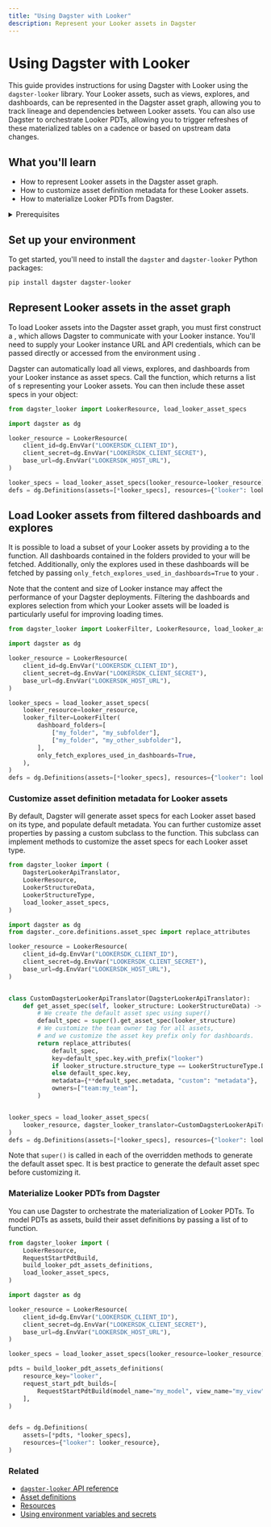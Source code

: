 ```yaml
---
title: "Using Dagster with Looker"
description: Represent your Looker assets in Dagster
---
```


# Using Dagster with Looker

<ExperimentalCallout />

This guide provides instructions for using Dagster with Looker using the `dagster-looker` library. Your Looker assets, such as views, explores, and dashboards, can be represented in the Dagster asset graph, allowing you to track lineage and dependencies between Looker assets. You can also use Dagster to orchestrate Looker PDTs, allowing you to trigger refreshes of these materialized tables on a cadence or based on upstream data changes.

## What you'll learn

- How to represent Looker assets in the Dagster asset graph.
- How to customize asset definition metadata for these Looker assets.
- How to materialize Looker PDTs from Dagster.

<details>
  <summary>Prerequisites</summary>

- The `dagster-looker` library installed in your environment
- Familiarity with asset definitions and the Dagster asset graph
- Familiarity with Dagster resources - Familiarity with Power BI concepts, like semantic models, data sources, reports, and dashboards
- A Looker instance
- Looker API credentials to access your Looker instance. For more information, see [Looker API authentication](https://cloud.google.com/looker/docs/api-auth) in the Looker documentation.

</details>

## Set up your environment

To get started, you'll need to install the `dagster` and `dagster-looker` Python packages:

```bash
pip install dagster dagster-looker
```

## Represent Looker assets in the asset graph

To load Looker assets into the Dagster asset graph, you must first construct a <PyObject module="dagster_looker" object="LookerResource" />, which allows Dagster to communicate with your Looker instance. You'll need to supply your Looker instance URL and API credentials, which can be passed directly or accessed from the environment using <PyObject object="EnvVar" />.

Dagster can automatically load all views, explores, and dashboards from your Looker instance as asset specs. Call the <PyObject module="dagster_looker" method="load_looker_asset_specs" /> function, which returns a list of <PyObject object="AssetSpec" />s representing your Looker assets. You can then include these asset specs in your <PyObject object="Definitions" /> object:

```python file=/integrations/looker/representing-looker-assets.py
from dagster_looker import LookerResource, load_looker_asset_specs

import dagster as dg

looker_resource = LookerResource(
    client_id=dg.EnvVar("LOOKERSDK_CLIENT_ID"),
    client_secret=dg.EnvVar("LOOKERSDK_CLIENT_SECRET"),
    base_url=dg.EnvVar("LOOKERSDK_HOST_URL"),
)

looker_specs = load_looker_asset_specs(looker_resource=looker_resource)
defs = dg.Definitions(assets=[*looker_specs], resources={"looker": looker_resource})
```

## Load Looker assets from filtered dashboards and explores

It is possible to load a subset of your Looker assets by providing a <PyObject module="dagster_looker" method="LookerFilter" /> to the <PyObject module="dagster_looker" method="load_looker_asset_specs" /> function. All dashboards contained in the folders provided to your <PyObject module="dagster_looker" method="LookerFilter" /> will be fetched. Additionally, only the explores used in these dashboards will be fetched by passing `only_fetch_explores_used_in_dashboards=True` to your <PyObject module="dagster_looker" method="LookerFilter" />.

Note that the content and size of Looker instance may affect the performance of your Dagster deployments. Filtering the dashboards and explores selection from which your Looker assets will be loaded is particularly useful for improving loading times.

```python file=/integrations/looker/filtering-looker-assets.py
from dagster_looker import LookerFilter, LookerResource, load_looker_asset_specs

import dagster as dg

looker_resource = LookerResource(
    client_id=dg.EnvVar("LOOKERSDK_CLIENT_ID"),
    client_secret=dg.EnvVar("LOOKERSDK_CLIENT_SECRET"),
    base_url=dg.EnvVar("LOOKERSDK_HOST_URL"),
)

looker_specs = load_looker_asset_specs(
    looker_resource=looker_resource,
    looker_filter=LookerFilter(
        dashboard_folders=[
            ["my_folder", "my_subfolder"],
            ["my_folder", "my_other_subfolder"],
        ],
        only_fetch_explores_used_in_dashboards=True,
    ),
)
defs = dg.Definitions(assets=[*looker_specs], resources={"looker": looker_resource})
```

### Customize asset definition metadata for Looker assets

By default, Dagster will generate asset specs for each Looker asset based on its type, and populate default metadata. You can further customize asset properties by passing a custom <PyObject module="dagster_looker" object="DagsterLookerApiTranslator" /> subclass to the <PyObject module="dagster_looker" method="load_looker_asset_specs" /> function. This subclass can implement methods to customize the asset specs for each Looker asset type.

```python file=/integrations/looker/customize-looker-assets.py
from dagster_looker import (
    DagsterLookerApiTranslator,
    LookerResource,
    LookerStructureData,
    LookerStructureType,
    load_looker_asset_specs,
)

import dagster as dg
from dagster._core.definitions.asset_spec import replace_attributes

looker_resource = LookerResource(
    client_id=dg.EnvVar("LOOKERSDK_CLIENT_ID"),
    client_secret=dg.EnvVar("LOOKERSDK_CLIENT_SECRET"),
    base_url=dg.EnvVar("LOOKERSDK_HOST_URL"),
)


class CustomDagsterLookerApiTranslator(DagsterLookerApiTranslator):
    def get_asset_spec(self, looker_structure: LookerStructureData) -> dg.AssetSpec:
        # We create the default asset spec using super()
        default_spec = super().get_asset_spec(looker_structure)
        # We customize the team owner tag for all assets,
        # and we customize the asset key prefix only for dashboards.
        return replace_attributes(
            default_spec,
            key=default_spec.key.with_prefix("looker")
            if looker_structure.structure_type == LookerStructureType.DASHBOARD
            else default_spec.key,
            metadata={**default_spec.metadata, "custom": "metadata"},
            owners=["team:my_team"],
        )


looker_specs = load_looker_asset_specs(
    looker_resource, dagster_looker_translator=CustomDagsterLookerApiTranslator
)
defs = dg.Definitions(assets=[*looker_specs], resources={"looker": looker_resource})
```

Note that `super()` is called in each of the overridden methods to generate the default asset spec. It is best practice to generate the default asset spec before customizing it.

### Materialize Looker PDTs from Dagster

You can use Dagster to orchestrate the materialization of Looker PDTs. To model PDTs as assets, build their asset definitions by passing a list of <PyObject module="dagster_looker" object="RequestStartPdtBuild" /> to <PyObject module="dagster_looker" method="build_looker_pdt_assets_definitions" /> function.

```python file=/integrations/looker/materializing-looker-pdts.py
from dagster_looker import (
    LookerResource,
    RequestStartPdtBuild,
    build_looker_pdt_assets_definitions,
    load_looker_asset_specs,
)

import dagster as dg

looker_resource = LookerResource(
    client_id=dg.EnvVar("LOOKERSDK_CLIENT_ID"),
    client_secret=dg.EnvVar("LOOKERSDK_CLIENT_SECRET"),
    base_url=dg.EnvVar("LOOKERSDK_HOST_URL"),
)

looker_specs = load_looker_asset_specs(looker_resource=looker_resource)

pdts = build_looker_pdt_assets_definitions(
    resource_key="looker",
    request_start_pdt_builds=[
        RequestStartPdtBuild(model_name="my_model", view_name="my_view")
    ],
)


defs = dg.Definitions(
    assets=[*pdts, *looker_specs],
    resources={"looker": looker_resource},
)
```

### Related

- [`dagster-looker` API reference](/\_apidocs/libraries/dagster-looker)
- [Asset definitions](/concepts/assets/software-defined-assets)
- [Resources](/concepts/resources)
- [Using environment variables and secrets](/guides/dagster/using-environment-variables-and-secrets)
